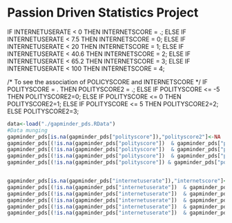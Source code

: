 Passion Driven Statistics Project
========================================================


IF INTERNETUSERATE < 0 THEN INTERNETSCORE = .;
ELSE IF INTERNETUSERATE < 7.5 THEN INTERNETSCORE = 0;
ELSE IF INTERNETUSERATE < 20 THEN INTERNETSCORE = 1;
ELSE IF INTERNETUSERATE < 40.6 THEN INTERNETSCORE = 2;
ELSE IF INTERNETUSERATE < 65.2 THEN INTERNETSCORE = 3;
ELSE IF INTERNETUSERATE < 100 THEN INTERNETSCORE = 4;




/* To see the association of POLICYSCORE and  INTERNETSCORE */
IF POLITYSCORE = . THEN POLITYSCORE2 = .;
ELSE IF POLITYSCORE <= -5 THEN POLITYSCORE2=0;
ELSE IF POLITYSCORE <= 0 THEN POLITYSCORE2=1;
ELSE IF POLITYSCORE <= 5 THEN POLITYSCORE2=2;
ELSE POLITYSCORE2=3;

```r
data<-load("./gapminder_pds.RData")
#Data munging
gapminder_pds[is.na(gapminder_pds["polityscore"]),"polityscore2"]<-NA
gapminder_pds[(!is.na(gapminder_pds["polityscore"])  & gapminder_pds["polityscore"]<=-5),"polityscore2"] <- 0
gapminder_pds[(!is.na(gapminder_pds["polityscore"])  & gapminder_pds["polityscore"]>-5 & gapminder_pds["polityscore"]<=0),"polityscore2"] <- 1
gapminder_pds[(!is.na(gapminder_pds["polityscore"])  & gapminder_pds["polityscore"]>0 & gapminder_pds["polityscore"]<=5),"polityscore2"] <- 2
gapminder_pds[(!is.na(gapminder_pds["polityscore"]) & gapminder_pds["polityscore"]>5),"polityscore2"] <- 3


gapminder_pds[is.na(gapminder_pds["internetuserate"]),"internetscore"]<-NA
gapminder_pds[(!is.na(gapminder_pds["internetuserate"])  & gapminder_pds["internetuserate"]<=7.5),"internetscore"] <- 0
gapminder_pds[(!is.na(gapminder_pds["internetuserate"])  & gapminder_pds["internetuserate"]>7.5 & gapminder_pds["internetuserate"]<=20),"internetscore"] <- 1
gapminder_pds[(!is.na(gapminder_pds["internetuserate"])  & gapminder_pds["internetuserate"]>20 & gapminder_pds["internetuserate"]<=40.6),"internetscore"] <- 2
gapminder_pds[(!is.na(gapminder_pds["internetuserate"])  & gapminder_pds["internetuserate"]>40.6 & gapminder_pds["internetuserate"]<=65.2),"internetscore"] <- 3
gapminder_pds[(!is.na(gapminder_pds["internetuserate"])  & gapminder_pds["internetuserate"]>65.2),"internetscore"] <- 4

```


```r



```

